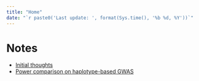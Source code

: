 ```yaml
---
title: "Home"
date: "`r paste0('Last update: ', format(Sys.time(), '%b %d, %Y'))`"    
---
```


# Notes

* [Initial thoughts](init_idea_outline.html)
* [Power comparison on haplotype-based GWAS](haplo_gwas_power.html)
